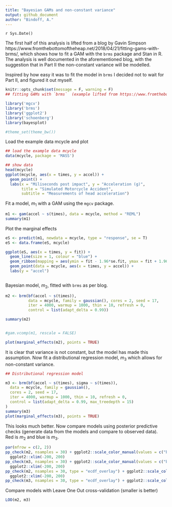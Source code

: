 ```yaml
---
title: "Bayesian GAMs and non-constant variance"
output: github_document
author: "Bindoff, A."
---
```


`r Sys.Date()`

The first half of this analysis is lifted from a blog by Gavin Simpson https://www.fromthebottomoftheheap.net/2018/04/21/fitting-gams-with-brms/, which shows how to fit a GAM with the `brms` package and Stan in R. The analysis is well documented in the aforementioned blog, with the suggestion that in Part II the non-constant variance will be modelled.  

Inspired by how easy it was to fit the model in `brms` I decided not to wait for Part II, and figured it out myself.  


```r
knitr::opts_chunk$set(message = F, warning = F)
## fitting GAMs with `brms`  (example lifted from https://www.fromthebottomoftheheap.net/2018/04/21/fitting-gams-with-brms/)

library('mgcv')
library('brms')
library('ggplot2')
library('schoenberg')
library(bayesplot)

#theme_set(theme_bw())

```

Load the example data mcycle and plot  


```r
## load the example data mcycle
data(mcycle, package = 'MASS')

## show data
head(mcycle)
ggplot(mcycle, aes(x = times, y = accel)) +
  geom_point() +
  labs(x = "Miliseconds post impact", y = "Acceleration (g)",
       title = "Simulated Motorcycle Accident",
       subtitle = "Measurements of head acceleration")
```
  
Fit a model, $m_1$ with a GAM using the `mgcv` package.  


```r
m1 <- gam(accel ~ s(times), data = mcycle, method = "REML")
summary(m1)
```

Plot the marginal effects  


```r
eS <- predict(m1, newdata = mcycle, type = "response", se = T)
eS <- data.frame(eS, mcycle)

ggplot(eS, aes(x = times, y = fit)) +
  geom_line(size = 1, colour = "blue") +
  geom_ribbon(mapping = aes(ymin = fit - 1.96*se.fit, ymax = fit + 1.96*se.fit), alpha = 0.2) +
  geom_point(data = mcycle, aes(x = times, y = accel)) +
  labs(y = "accel")



```
  
Bayesian model, $m_2$, fitted with `brms` as per blog.  


```r
m2 <- brm(bf(accel ~ s(times)),
          data = mcycle, family = gaussian(), cores = 2, seed = 17,
          iter = 4000, warmup = 1000, thin = 10, refresh = 0, 
          control = list(adapt_delta = 0.99))

summary(m2)


#gam.vcomp(m1, rescale = FALSE)

plot(marginal_effects(m2), points = TRUE)
```

  
  It is clear that variance is not constant, but the model has made this assumption. Now fit a distributional regression model, $m_3$ which allows for non-constant variance.  
  

```r
## Distributional regression model

m3 <- brm(bf(accel ~ s(times), sigma ~ s(times)),
  data = mcycle, family = gaussian(),
  cores = 2, seed = 17,
  iter = 4000, warmup = 1000, thin = 10, refresh = 0, 
  control = list(adapt_delta = 0.99, max_treedepth = 15)
)
summary(m3)
plot(marginal_effects(m3), points = TRUE)
```

  
  This looks much better. Now compare models using posterior predictive checks (generate data from the models and compare to observed data). Red is $m_2$ and blue is $m_3$.  
  
  

```r
par(mfrow = c(2, 2))
pp_check(m2, nsamples = 30) + ggplot2::scale_color_manual(values = c("black", "indianred")) +
  ggplot2::xlim(-200, 200)
pp_check(m3, nsamples = 30) + ggplot2::scale_color_manual(values = c("black", "dodgerblue")) +
  ggplot2::xlim(-200, 200)
pp_check(m2, nsamples = 30, type = "ecdf_overlay") + ggplot2::scale_color_manual(values = c("black", "indianred")) +
  ggplot2::xlim(-200, 200)
pp_check(m3, nsamples = 30, type = "ecdf_overlay") + ggplot2::scale_color_manual(values = c("black", "dodgerblue"))+   ggplot2::xlim(-200, 200)
```
  
  
Compare models with Leave One Out cross-validation (smaller is better)  



```r
LOO(m2, m3)

```

